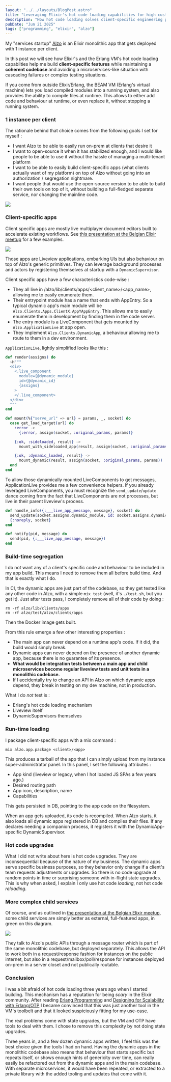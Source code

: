 ```yaml
---
layout: "../../layouts/BlogPost.astro"
title: "Leveraging Elixir's hot code loading capabilities for high customization abilities in a monolithic app"
description: "How hot code loading solves client-specific engineering problems in my startup Alzo"
pubDate: "Jun 21 2025"
tags: ["programming", "elixir", "alzo"]
---
```


My "services startup" [Alzo](https://alzo.archi) is an Elixir monolithic app that gets deployed with 1 instance per client.<br/>

In this post we will see how Elixir's and the Erlang VM's hot code loading capabilties help me build **client-specific features** while maintaining a **coherent codebase** and avoiding a microservices-like situation with cascading failures or complex testing situations.

If you come from outside Elixir/Erlang, the BEAM VM (Erlang's virtual machine) lets you load compiled modules into a running system, and also provides the ability to compile files at runtime. This allows to either add code and behaviour at runtime, or even replace it, without stopping a running system.

### 1 instance per client

The rationale behind that choice comes from the following goals I set for myself :
- I want Alzo to be able to easily run on-prem at clients that desire it
- I want to open-source it when it has stabilized enough, and I would like people to be able to use it without the hassle of managing a multi-tenant platform
- I want to be able to easily build client-specific apps (what clients actually want of my platform) on top of Alzo without going into an authorization / segregation nightmare.
- I want people that would use the open-source version to be able to build their own tools on top of it, without building a full-fledged separate service, nor changing the mainline code.

![](/talks/meetup_beam_0325/slide_10.png)

### Client-specific apps

Client specific apps are mostly live multiplayer document editors built to accelerate existing workflows. See [this presentation at the Belgian Elixir meetup](/blog/beaming-online-meetup) for a few examples.

![](/talks/meetup_beam_0325/slide_12.png)

Those apps are Liveview applications, embarking UIs but also behaviour on top of Alzo's generic primitives. They can leverage background processes and actors by registering themselves at startup with a `DynamicSupervisor`.

Client specific apps have a few characteristics code-wise :

- They all live in /alzo/lib/clients/apps/\<client_name>/\<app_name>, allowing me to easily enumerate them.
- Their entrypoint module has a name that ends with AppEntry. So a typical dynamic app's main module will be `Alzo.Clients.Apps.ClientX.AppYAppEntry`. This allows me to easily enumerate them in development by finding them in the code server.
- The entry module is a LiveComponent that gets mounted by `Alzo.ApplicationLive` at app open.
- They implement `Alzo.Clients.DynamicApp`, a behaviour allowing me to route to them in a dev environment.

`ApplicationLive`, lightly simplified looks like this :

```elixir
def render(assigns) do
  ~H"""
  <div>
    <.live_component
      module={@dynamic_module}
      id={@dynamic_id}
      {assigns}
    >
    </.live_component>
  </div>
  """
end

def mount(%{"serve_url" => url} = params, _, socket) do
  case get_load_target(url) do
    :error ->
      {:error, assign(socket, :original_params, params)}

    {:ok, :sideloaded, result} ->
      mount_with_sideloaded_app(result, assign(socket, :original_params, params))

    {:ok, :dynamic_loaded, result} ->
      mount_dynamic(result, assign(socket, :original_params, params))
  end
end
```

To allow those dynamically mounted LiveComponents to get messages, ApplicationLive provides me a few convenience helpers. If you already leveraged LiveComponents, you must recognize the `send_update`/`update` dance coming from the fact that LiveComponents are not processes, but live in their parent liveview's process.

```elixir
def handle_info({:___live_app_message, message}, socket) do
  send_update(socket.assigns.dynamic_module, id: socket.assigns.dynamic_id, message: message)
  {:noreply, socket}
end

def notify(pid, message) do
  send(pid, {:___live_app_message, message})
end
```


### Build-time segregation

I do not want any of a client's specific code and behaviour to be included in my app build. This means I need to remove them all before build time. And that is exactly what I do.

In CI, the dynamic apps are just part of the codebase, so they get tested like any other code in Alzo, with a simple `mix test` (well, it's `./test.sh`, but you get it). Just after tests pass, I completely remove all of their code by doing :

```
rm -rf alzo/lib/clients/apps
rm -rf alzo/test/alzo/clients/apps
```

Then the Docker image gets built.

From this rule emerge a few other interesting properties :
- The main app can never depend on a runtime app's code. If it did, the build would simply break.
- Dynamic apps can never depend on the presence of another dynamic app, because there is no guarantee of its presence.
- **What would be integration tests between a main app and child microservices become regular liveview tests and unit tests in a monolithic codebase.**
- If I accidentally try to change an API in Alzo on which dynamic apps depend, they break in testing on my dev machine, not in production.

What I do *not* test is :
- Erlang's hot code loading mechanism
- Liveview itself
- DynamicSupervisors themselves

### Run-time loading

I package client-specific apps with a mix command :

```
mix alzo.app.package <client>/<app>
```

This produces a tarball of the app that I can simply upload from my instance super-administrator panel. In this panel, I set the following attributes :
- App kind (liveview or legacy, when I hot loaded JS SPAs a few years ago.)
- Desired routing path
- App icon, description, name
- Capabilities

This gets persisted in DB, pointing to the app code on the filesystem.

When an app gets uploaded, its code is recompiled. When Alzo starts, it also loads all dynamic apps registered in DB and compiles their files. If any declares needing a companion process, it registers it with the DynamicApp-specific DynamicSupervisor.

### Hot code upgrades

What I did not write about here is hot code upgrades. They are inconsequential because of the nature of my business. The dynamic apps serve specific business purposes, so they behavior only change if a client's team requests adjustments or upgrades. So there is no code upgrade at random points in time or surprising someone with in-flight state upgrades. This is why when asked, I explain I only use hot code *loading*, not hot code *reloading*.

### More complex child services

Of course, and as outlined in [the presentation at the Belgian Elixir meetup](/blog/beaming-online-meetup), some child services are simply better as external, full-featured apps, in green on this diagram.

![](/talks/meetup_beam_0325/slide_11.png)

They talk to Alzo's public APIs through a message router which is part of the same monolithic codebase, but deployed separately. This allows the API to work both in a request/response fashion for instances on the public internet, but also in a request/mailbox/poll/response for instances deployed on-prem in a server closet and not publically routable.

### Conclusion

I was a bit afraid of hot code loading three years ago when I started building. This mechanism has a reputation for being *scary* in the Elixir community. After reading [Erlang Programming](https://www.oreilly.com/library/view/erlang-programming/9780596803940/) and [Designing for Scalability with Erlang/OTP](https://www.oreilly.com/library/view/designing-for-scalability/9781449361556/) I became convinced that this was just another tool in the VM's toolbelt and that it looked suspiciously fitting for my use-case.

The real problems come with state upgrades, but the VM and OTP have tools to deal with them. I chose to remove this complexity by not doing state upgrades.

Three years in, and a few dozen dynamic apps written, I feel this was the best choice given the tools I had on hand. Having the dynamic apps in the monolithic codebase also means that behaviour that starts specific but repeats itself, or shows enough hints of genericity over time, can really easily be refactored out from the dynamic apps and in the main codebase. With separate microservices, it would have been repeated, or extracted to a private library with the added tooling and updates that come with it.
